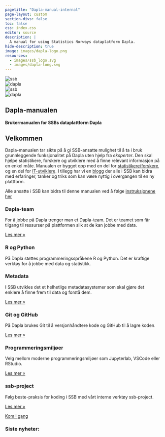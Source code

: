 ```yaml
---
pagetitle: "Dapla-manual-internal"
page-layout: custom
section-divs: false
toc: false
css: index.css
editor: source
description: | 
  A manual for using Statistics Norways dataplatform Dapla.
hide-description: true
image: images/dapla-logo.png
resources: 
  - images/ssb_logo.svg
  - images/dapla-long.svg
---
```


::: {.hero-banner}

::: {.content-block}

::: {.hero-animation}

<div class="cube">
  <div class="face left"><img src="images/ssb_logo.svg" alt="ssb"/></div>
  <div class="face front"><img src="images/dapla-long.svg" alt="dapla"/></div> 
  <div class="face right"><img src="images/ssb_logo.svg" alt="ssb"/></div>
  <div class="face back"><img src="images/dapla-long.svg" alt="dapla"/></div>
</div>

:::
::: {.hero-text}
# Dapla-manualen

#### Brukermanualen for SSBs dataplattform Dapla

<!-- ::: {.hero-buttons}
[Kom i gang](statistikkere/index.html){.btn-action-primary  .btn-action .btn .btn-success .btn-lg role="button" style="margin-top: 1em;"}
:::  -->
:::

:::

:::

::: {.hello-quarto .alt-background}
::: {.content-block}

# Velkommen

Dapla-manualen tar sikte på å gi SSB-ansatte mulighet til å ta i bruk grunnleggende funksjonalitet på Dapla uten hjelp fra *eksperter*. Den skal hjelpe statistikere, forskere og utviklere med å finne relevant informasjon på en enkel måte. Manualen er bygget opp med en del for [statistikere/forskere](./statistikkere/index.qmd), og en del for [IT-utviklere](./utviklere/lenker.qmd). I tillegg har vi en [blogg](./blog/index.qmd) der alle i SSB kan bidra med erfaringer, tanker og triks som kan være nyttig i overgangen til en ny plattform.

Alle ansatte i SSB kan bidra til denne manualen ved å følge [instruksjonene her](./statistikkere/appendix/contribution.qmd)
<br>

::: {.grid}

:::
:::
:::

::: {.content-block}
::: {.features}

::: {.feature}
### Dapla-team
For å jobbe på Dapla trenger man et Dapla-team. Det er teamet som får tilgang til ressurser på plattformen slik at de kan jobbe med data. 

::: {.learn-more}
[Les mer »](statistikkere/hva-er-dapla-team.qmd)
:::
:::

::: {.feature}
### R og Python
På Dapla støttes programmeringsspråkene R og Python. Det er kraftige verktøy for å jobbe med data og statistikk. 
:::

::: {.feature}
### Metadata
I SSB utvikles det et helhetlige metadatasystemer som skal gjøre det enklere å finne frem til data og forstå dem.

::: {.learn-more}
[Les mer »](statistikkere/datadoc.qmd)
:::
:::

::: {.feature}
### Git og GitHub
På Dapla brukes Git til å versjonhåndtere kode og GitHub til å lagre koden. 

::: {.learn-more}
[Les mer »](statistikkere/git-og-github.qmd)
:::
:::

::: {.feature}
### Programmeringsmiljøer
Velg mellom moderne programmeringsmiljøer som Jupyterlab, VSCode eller RStudio. 

::: {.learn-more}
[Les mer »](statistikkere/jupyter.qmd)
:::
:::

::: {.feature}
### ssb-project
Følg beste-praksis for koding i SSB med vårt interne verktøy ssb-project.

::: {.learn-more}
[Les mer »](statistikkere/ssb-project.qmd)
:::
:::

:::
:::

::: {.get-started .alt-background}
::: {.content-block}

[Kom i gang](statistikkere/index.qmd){.btn-action-primary  .btn-action .btn .btn-success .btn-lg role="button" style="margin-top: 1em;"}

:::
:::

:::{.sidebar-latest-news}
### Siste nyheter:

<div id="latest-news-box">
  <ul id="latest-news-list">
    <!-- Latest news items will be appended here -->
  </ul>
</div>
:::

<script>
  async function loadLatestPosts() {
    try {
      const response = await fetch('news/index.xml');
      if (!response.ok) throw new Error('Network response was not ok');

      const xmlText = await response.text();
      const parser = new DOMParser();
      const xmlDoc = parser.parseFromString(xmlText, 'application/xml');

      const latestItems = xmlDoc.querySelectorAll("item");
      const latestNewsList = document.getElementById('latest-news-list');

      latestItems.forEach((item, index) => {
        if (index < 3) { 
          const title = item.querySelector("title").textContent;
          const pubDate = item.querySelector("pubDate").textContent;
          const link = item.querySelector("link").textContent;

          const listItem = document.createElement('li');
          const titleLink = document.createElement('a');
          titleLink.href = link;
          titleLink.target = "_blank";
          titleLink.innerText = title;

          const dateText = document.createElement('p');
          dateText.innerText = new Date(pubDate).toLocaleDateString();
          dateText.style.margin = "0";

          listItem.appendChild(titleLink);
          listItem.appendChild(dateText);
          latestNewsList.appendChild(listItem);
        }
      });

      // Calculate height dynamically based on list items
      const sidebar = document.querySelector('.sidebar-latest-news');
      sidebar.style.height = `${latestNewsList.scrollHeight + 40}px`; // Add padding
    } catch (error) {
      console.error("Error loading latest news:", error);
      const errorMessage = document.createElement('li');
      errorMessage.innerText = "Kunne ikke laste nyheter";
      document.getElementById('latest-news-list').appendChild(errorMessage);
    }
  }

  loadLatestPosts();
</script>